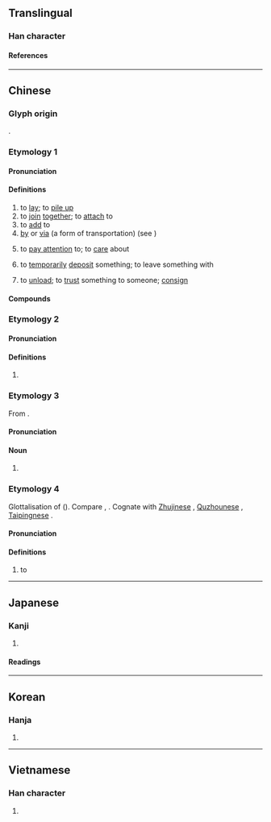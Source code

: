 {{character info}}
==Translingual==

===Han character===
{{Han char|rn=64|rad=手|as=10|asmj+=9|sn=13|snmj+=12|four=54061|canj=QTOR|ids=⿰扌荅}}

====References====
{{Han ref|kx=0448.040|dkj=12508|dj=0798.220|hdz=31912.030|uh=642D}}

----

==Chinese==
{{zh-forms}}

===Glyph origin===
{{Han etym}}
{{Han compound|手|alt1=扌|t1=hand|荅|ls=psc|c1=s|c2=p}}.

===Etymology 1===

====Pronunciation====
{{zh-pron
|m=dā
|ma=Zh-da.ogg
|c=daap3
|g=dat6
|h=pfs=tap
|md=dák
|mn=ml,jj,tw:tah/tap
|mn_note=tah - vernacular; tap - literary
|mn-t=dah4
|w=4taq
|mc=n
|oc=1
|cat=v
}}

====Definitions====
{{zh-hanzi}}

# to [[lay]]; to [[pile up]]
# to [[join]] [[together]]; to [[attach]] to
# to [[add]] to
# [[by]] or [[via]] (a form of transportation) (see {{zh-l|搭乘}})
#: {{zh-x|搭車|'''by''' vehicle}}
#: {{zh-x|搭船|'''by''' boat}}
#: {{zh-x|途中 轉 搭 別 的 飛機|to transfer en route '''via''' another plane}}
#: {{zh-x|他 每天 早上 都 要 搭車 去 上學。|He has to get to school '''by''' vehicle every single morning.}}
# {{lb|zh|Hakka|usually in negative}} to [[pay attention]] to; to [[care]] about
#: {{zh-x|佢 毋 搭 𠊎。|(S)he '''ignored''' me.|H}}
# {{lb|zh|Hakka}} to [[temporarily]] [[deposit]] something; to leave something  with
# {{lb|zh|Hakka}} to [[unload]]; to [[trust]] something to someone; [[consign]]

====Compounds====
{{zh-der|搭𨋢|搭檯|一搭一唱|不搭調|彎弓搭箭|不搭嘴|丟搭|哈搭|不零不搭|兜搭|勾肩搭背|不搭腔|七搭八搭|一搭兩用|不搭對|另搭架子|勾搭|勾勾搭搭|一搭|八搭麻鞋|搭腳|搭印|捎搭|搭漿|沒趣搭拉|搭桌|滴零搭拉|搭訕|搭腔|搭負|搭乘|搭腰|搭架子|牽線搭橋|搭連|搭涼篷|搭背|搭蓋|燥不搭的|搭剌子|搭分兒|搭剌|搭賣|搭伙|搭幫|扳搭饊子|搭聯|搭面|拈弓搭箭|搭棚|搭檔|搭碴兒|搭建|抹搭|搭嘴|搭運|擺搭|搭會|搭話|搭便車|搭調|搭載|搭手|搭纏|搭夥|搭伏|搭搭撒撒|搭七搭八|扭搭|疙搭|搭赸|滴里搭拉|挨肩搭背|沒搭煞|搭飯|搭岔兒|搭颯|搭搭拈拈|搭護|搭橋|搭伏定|括搭|搭館|瓜搭|搭膊|搭弩張弓|挑搭|救搭|搭腳兒|搭抗|白搭|搭墩|掛搭|搭識|搭救|溜搭|搭鋪|搭不上線|搭景|板搭饊子|搭理|牌搭子|抽搭|搭班子|煤搭|拉線搭橋|搭伴|漏虀搭菜|搭克露|湊搭|搭船|搭扶定|搭附|板搭|搭換|沒搭撒|搭車|搭子|搭乾鋪|搭包|搭梯子|油搭扇|死心搭地|搭拉|搭跳|搭褳|昏頭搭腦|挂搭|搭頭|撲搭地|搭配|搭撒|搭扶|搭圾|扯弓搭箭|花搭著|背搭|配搭|襯搭|麻搭|袖搭兒|訕不搭的|胡鋪搭|絮搭|麻將搭子|這搭兒|配搭兒|鐵搭|鉤搭|那搭|被搭子|花花搭搭|頂搭|胡撲搭|九唔搭八|牛頭唔搭馬嘴|搭界|乘搭|瞎七搭八}}

===Etymology 2===

====Pronunciation====
{{zh-pron
|m=tà
|mc=y
|oc=2
|cat=
}}

====Definitions====
{{zh-hanzi}}

# {{zh-alt-lb|搨}} {{rfdef|zh}}

===Etymology 3===
{{zh-forms|alt=墶,𡍲}}
From {{zh-l|*𡍲}}.

====Pronunciation====
{{zh-pron
|w=4taq
|cat=n
}}

====Noun====
{{zh-hanzi}}

# {{lb|zh|Northern Wu}} {{non-gloss|a [[certain]] [[place]]}}
#: {{zh-x|東 搭|tr=1ton taq|''east''|SH}}
#: {{zh-x|搿搭|here|W-SZ|tr=}}

===Etymology 4===
Glottalisation of {{ltc-l|代|id=1}} ({{zh-ref|Dai, 2004}}). Compare {{zh-l|*勒|to be in, to be at}}, {{zh-l|個*|''possessive particle''}}. Cognate with [[w:Zhuji|Zhujinese]] {{zh-l|*得}}, [[w:Quzhou dialect|Quzhounese]] {{zh-l|*等}}, [[w:Shengxian|Taipingnese]] {{zh-l|*帶}}.

====Pronunciation====
{{zh-pron
|w=4taq
|}}

====Definitions====
{{zh-hanzi}} {{tlb|zh|Wu}}
# to {{gl|indirect or benefactive preposition, indicates recipient; equivalent to Mandarin {{zh-l|給}}}}
#: {{zh-x|我 來 搭 儂 介紹，搿 位 是 王 先生。|Let me introduce him '''to''' you, this is Mr Wang.|SH|tr=3ngu+3le+4taq+3non+2jia zau+5geq+3hhue+3zr+3hhuaan+1xi san}}

{{zh-cat|Elementary}}

----

==Japanese==

===Kanji===
{{ja-kanji|grade=c|rs=手10}}

# {{rfdef|ja|sort=手10}}

====Readings====
{{ja-readings
|on=とう
|kun=の-る, の-せる
}}

----

==Korean==

===Hanja===
{{ko-hanja|hangeul=탑}}

# {{rfdef|ko|sort=手10}}

----

==Vietnamese==

===Han character===
{{vi-readings|reading=đắp, đáp, ráp, tháp, thắp|rs=手10}}

# {{rfdef|vi|sort=手10}}